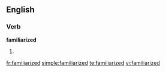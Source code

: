 
==English==

===Verb===
'''familiarized'''

# {{past of|[[familiarize]]}}

[[fr:familiarized]]
[[simple:familiarized]]
[[te:familiarized]]
[[vi:familiarized]]